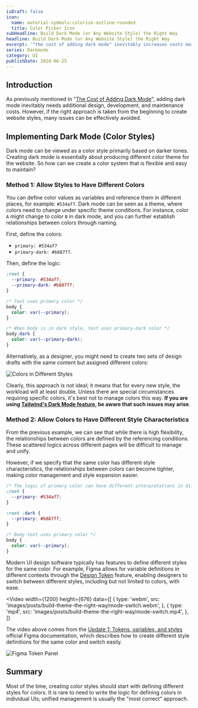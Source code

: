 ```yaml
---
isDraft: false
icon:
  name: material-symbols:colorize-outline-rounded
  title: Color Picker Icon
subHeadline: Build Dark Mode (or Any Website Style) the Right Way
headline: Build Dark Mode (or Any Website Style) the Right Way
excerpt: '"the cost of adding dark mode" inevitably increases costs more than expected, but using the right approach from the start can avoid many issues.'
series: Darkmode
category: UI
publishDate: 2024-06-25
---
```


## Introduction

As previously mentioned in "[The Cost of Adding Dark Mode](https://www.webdong.dev/post/cost-behind-adding-darkmode/)", adding dark mode inevitably needs additional design, development, and maintenance costs. However, if the right approach is taken from the beginning to create website styles, many issues can be effectively avoided.

## Implementing Dark Mode (Color Styles)

Dark mode can be viewed as a color style primarily based on darker tones. Creating dark mode is essentially about producing different color theme for the website. So how can we create a color system that is flexible and easy to maintain?

### Method 1: Allow Styles to Have Different Colors

You can define color values as variables and reference them in different places, for example: `#534af7`. Dark mode can be seen as a theme, where colors need to change under specific theme conditions. For instance, color `A` might change to color `B` in dark mode, and you can further establish relationships between colors through naming.

First, define the colors:

- `primary: #534af7`
- `primary-dark: #b887f7`.

Then, define the logic:

```css
:root {
  --primary: #534af7;
  --primary-dark: #b887f7;
}

/* Text uses primary color */
body {
  color: var(--primary);
}

/* When body is in dark style, text uses primary-dark color */
body.dark {
  color: var(--primary-dark);
}
```

Alternatively, as a designer, you might need to create two sets of design drafts with the same content but assigned different colors:

![Colors in Different Styles](./color-in-different-theme.webp 'UI * Style = A Tedious Workload😐')

Clearly, this approach is not ideal; it means that for every new style, the workload will at least double. Unless there are special circumstances requiring specific colors, it's best not to manage colors this way. **If you are using [Tailwind's Dark Mode feature](https://tailwindcss.com/docs/dark-mode), be aware that such issues may arise**.

### Method 2: Allow Colors to Have Different Style Characteristics

From the previous example, we can see that while there is high flexibility, the relationships between colors are defined by the referencing conditions. These scattered logics across different pages will be difficult to manage and unify.

However, if we specify that the same color has different style characteristics, the relationships between colors can become tighter, making color management and style expansion easier.

```css
/* The logic of primary color can have different interpretations in different contexts */
:root {
  --primary: #534af7;
}

:root .dark {
  --primary: #b887f7;
}

/* Body text uses primary color */
body {
  color: var(--primary);
}
```

Modern UI design software typically has features to define different styles for the same color. For example, Figma allows for variable definitions in different contexts through the [Design Token](https://help.figma.com/hc/en-us/articles/18490793776023-Update-1-Tokens-variables-and-styles) feature, enabling designers to switch between different styles, including but not limited to colors, with ease.

<Video
  width={1200}
  height={676}
  data={[
    {
      type: 'webm',
      src: 'images/posts/build-theme-the-right-way/mode-switch.webm',
    },
    {
      type: 'mp4',
      src: 'images/posts/build-theme-the-right-way/mode-switch.mp4',
    },
  ]}
></Video>

The video above comes from the [Update 1: Tokens, variables, and styles](https://help.figma.com/hc/en-us/articles/18490793776023-Update-1-Tokens-variables-and-styles) official Figma documentation, which describes how to create different style definitions for the same color and switch easily.

![Figma Token Panel](./token-variant.webp 'Figma can define different styles for different color tokens')

## Summary

Most of the time, creating color styles should start with defining different styles for colors. It is rare to need to write the logic for defining colors in individual UIs; unified management is usually the "most correct" approach.
